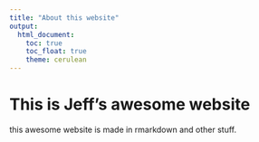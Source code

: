 ```yaml
---
title: "About this website"
output: 
  html_document:
    toc: true
    toc_float: true
    theme: cerulean
---
```


# This is Jeff's awesome website

this awesome website is made in rmarkdown and other stuff.


